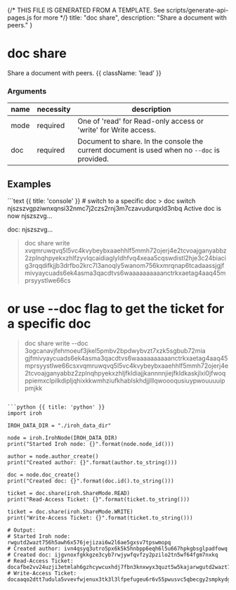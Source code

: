 {/* THIS FILE IS GENERATED FROM A TEMPLATE. See scripts/generate-api-pages.js for more */}
    title: "doc share",
    description: "Share a document with peers."
}

<div className='not-prose mb-5'>
    <Breadcrumbs pages={[
        { name: 'API', href: '/docs/api', current: false },
        { name: 'doc share', href: '/docs/api/doc-share', current: true },
    ]} />
</div>

# doc share

Share a document with peers. {{ className: 'lead' }}


### Arguments

| name | necessity | description |
| ---- | --------- | ----------- |
| mode  | required | One of &#39;read&#39; for Read-only access or &#39;write&#39; for Write access. |
| doc  | required | Document to share. In the console the current document is used when no `--doc` is provided. |



## Examples

<CodeGroup title="doc share">
```text {{ title: 'console' }}
# switch to a specific doc
> doc switch njszszvgpziwnxqnsi32nmc7j2czs2rnj3m7czavudurqxld3nbq
Active doc is now njszszvg…

doc: njszszvg…

> doc share write
xvqmruwqvq5l5vc4kvybeybxaaehhlf5mmh72ojerj4e2tcvoajganyabbz2zplnqhpyekxzhlfzyvlqcaidiaglyldhfvq4xeaa5cqswdistl2hje3c24biacig3rqqdifkjjb3drfbo2krc7l3anoqly5wanom756kxmrqnap6tcadaassjgjfmivyaycuads6ek4asma3qacdtvs6waaaaaaaaaanctrkxaetag4aaq45mprsyystlwe66cs

# or use --doc flag to get the ticket for a specific doc
> doc share write --doc 3ogcanavjfehmoeuf3jkel5pmbv2bpdwybvzt7xzk5sgbub72mia
gjfmivyaycuads6ek4asma3qacdtvs6waaaaaaaaaanctrkxaetag4aaq45mprsyystlwe66csxvqmruwqvq5l5vc4kvybeybxaaehhlf5mmh72ojerj4e2tcvoajganyabbz2zplnqhpyekxzhljfkldiajjkannnnjiejfkldkaskjlxi0jfwoqppiemxclpilkdipljqhixkkwmhziufkhablskhdjjlllqwoooqusiuypwouuuuippmjkk
  
```

```python {{ title: 'python' }}
import iroh

IROH_DATA_DIR = "./iroh_data_dir"

node = iroh.IrohNode(IROH_DATA_DIR)
print("Started Iroh node: {}".format(node.node_id()))

author = node.author_create()
print("Created author: {}".format(author.to_string()))

doc = node.doc_create()
print("Created doc: {}".format(doc.id().to_string()))

ticket = doc.share(iroh.ShareMode.READ)
print("Read-Access Ticket: {}".format(ticket.to_string()))

ticket = doc.share(iroh.ShareMode.WRITE)
print("Write-Access Ticket: {}".format(ticket.to_string()))

# Output:
# Started Iroh node: rwgutd2wazt756h5awh6x576jejizai6w2l6ae5gxsv7tpswmopq
# Created author: ivn4qsyq3utro5px6k5k5hnbpp6eqh6l5u667hpkgbsglpadfowq
# Created doc: ijgvnoxfgkkgze3cyb7rwjywfqvfzy2pzilo2tn5wf64fgm7nxkq
# Read-Access Ticket: docafbe2vv24uzji3etmlah6gzhcywcuxhdj7fbn3knxwyx3quzt5w5kajarwgutd2wazt756h5awh6x576jejizai6w2l6ae5gxsv7tpswmopqcaifabfesmskyrlqbqfiahf4ivybeybxaaehhlf5maaaaaaaaaa2fhcvoajganyabbz2zplazdjnblb2x3kfyvlqcjqdoaaioowl2zctm6q34dlgzp6fk4
# Write-Access Ticket: docaaqo2dtt7udula5vvevfwjenux3tk3l3lfpefugeu6r6v55pwusvc5qbecgy2smpkydgp7xy7ucy727x7zerfdebd23jpyatu26kx6n6kzrz6aibauaeusjsjlcfoagavaa4xrcxaetag4aaq45mxvqaaaaaaaaadiu4kvybeybxaaehhlf5mdenfufmhk7nixcvoajganyabbz2zpleknt2dpqnm3f7yvlq

```


</CodeGroup>
